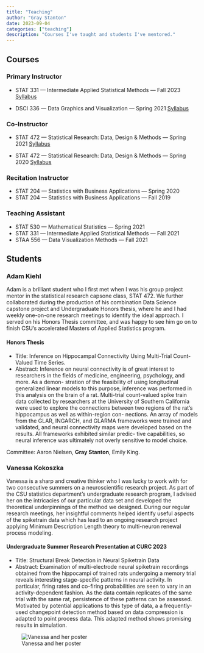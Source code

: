 ```yaml
---
title: "Teaching"
author: "Gray Stanton"
date: 2023-09-04
categories: ["teaching"]
description: "Courses I've taught and students I've mentored."
---
```




## Courses

### Primary Instructor
* STAT 331 --- Intermediate Applied Statistical Methods --- Fall 2023
    [Syllabus](/pdf/STAT331SyllabusF23.pdf)

* DSCI 336 --- Data Graphics and Visualization --- Spring 2021
    [Syllabus](/pdf/DSCI336_syllabus_22.pdf)


### Co-Instructor
* STAT 472 --- Statistical Research: Data, Design & Methods --- Spring 2021 [Syllabus](/pdf/472sp_syllabus.pdf)

* STAT 472 --- Statistical Research: Data, Design & Methods --- Spring 2020 [Syllabus](/pdf/472sp2020_syllabus.pdf)

### Recitation Instructor 
 * STAT 204 --- Statistics with Business Applications --- Spring 2020
 * STAT 204 --- Statistics with Business Applications --- Fall 2019 

### Teaching Assistant
* STAT 530 --- Mathematical Statistics --- Spring 2021
* STAT 331 --- Intermediate Applied Statistical Methods --- Fall 2021
* STAA 556 --- Data Visualization Methods --- Fall 2021


## Students

### Adam Kiehl
Adam is a brilliant student who I first met when I was his group project mentor in the statistical research capsone class, STAT 472. 
We further collaborated during the production of his combination Data Science capstone project and Undergraduate Honors thesis, where he and I had weekly one-on-one research meetings to identify the ideal approach. I served on his Honors Thesis committee, 
and was happy to see him go on to finish CSU's accelerated Masters of Applied Statistics program.

#### Honors Thesis
* Title: Inference on Hippocampal Connectivity Using Multi-Trial Count-Valued Time Series.
* Abstract: Inference on neural connectivity is of great interest to researchers in
the fields of medicine, engineering, psychology, and more. As a demon-
stration of the feasibility of using longitudinal generalized linear models to
this purpose, inference was performed in this analysis on the brain of a rat.
Multi-trial count-valued spike train data collected by researchers at the
University of Southern California were used to explore the connections
between two regions of the rat’s hippocampus as well as within-region con-
nections. An array of models from the GLAR, INGARCH, and GLARMA
frameworks were trained and validated, and neural connectivity maps were
developed based on the results. All frameworks exhibited similar predic-
tive capabilities, so neural inference was ultimately not overly sensitive to
model choice.

Committee: Aaron Nielsen, __Gray Stanton__, Emily King.

### Vanessa Kokoszka

Vanessa is a sharp and creative thinker who I was lucky to work with for two consecutive summers on a neuroscientific research project. As part of the CSU statistics department's undergraduate research program, I advised her on the intricacies of our particular data set and 
developed the theoretical underpinnings of the method we designed. During our regular research meetings, her insightful comments helped identify useful aspects of the spiketrain data which has lead to an ongoing research project applying Minimum Description Length
theory to multi-neuron renewal process modeling.

#### Undergraduate Summer Research Presentation at CURC 2023
* Title: Structural Break Detection in Neural Spiketrain Data
* Abstract: Examination of multi-electrode neural spiketrain recordings obtained from the hippocampi of trained rats undergoing a memory trial reveals interesting stage-specific patterns in neural activity. 
  In particular, firing rates and co-firing probabilities are seen to vary in an activity-dependent fashion. As the data contain replicates of the same trial with the same rat, persistence of these patterns can be assessed.
   Motivated by potential applications to this type of data, a a frequently-used changepoint detection method based on data compression is adapted to point process data. 
   This adapted method shows promising results in simulation.


![Vanessa and her poster](/images/vanessa_poster_crop.jpg)

